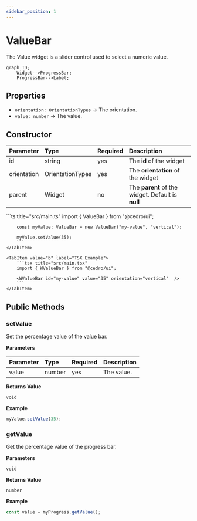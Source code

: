 ```yaml
---
sidebar_position: 1
---
```



# ValueBar

The Value widget is a slider control used to select a numeric value.

```mermaid
graph TD;
    Widget-->ProgressBar;
    ProgressBar-->Label;
```

## Properties

<InheritsFromWidget name="ValueBar" />

-   `orientation: OrientationTypes` → The orientation.
-   `value: number` → The value.

## Constructor

| Parameter   | Type             | Required | Description                                       |
| :---------- | :--------------- | :------- | :------------------------------------------------ |
| id          | string           | yes      | The **id** of the widget                          |
| orientation | OrientationTypes | yes      | The **orientation** of the widget                 |
| parent      | Widget           | no       | The **parent** of the widget. Default is **null** |

<Tabs>
    <TabItem value="a"  label="TS Example" default >
        ```ts title="src/main.ts"
        import { ValueBar } from "@cedro/ui";

        const myValue: ValueBar = new ValueBar("my-value", "vertical");

        myValue.setValue(35);
        ```
    </TabItem>

    <TabItem value="b" label="TSX Example">
        ```tsx title="src/main.tsx"
        import { WValueBar } from "@cedro/ui";

        <WValueBar id="my-value" value="35" orientation="vertical"  />
        ```
    </TabItem>

</Tabs>

## Public Methods

### setValue

Set the percentage value of the value bar.

**Parameters**

| Parameter | Type   | Required | Description |
| :-------- | :----- | :------- | :---------- |
| value     | number | yes      | The value.  |

**Returns Value**

    void

**Example**

```ts title="src/main.ts"
myValue.setValue(35);
```

### getValue

Get the percentage value of the progress bar.

**Parameters**

    void

**Returns Value**

    number

**Example**

```ts title="src/main.ts"
const value = myProgress.getValue();
```
